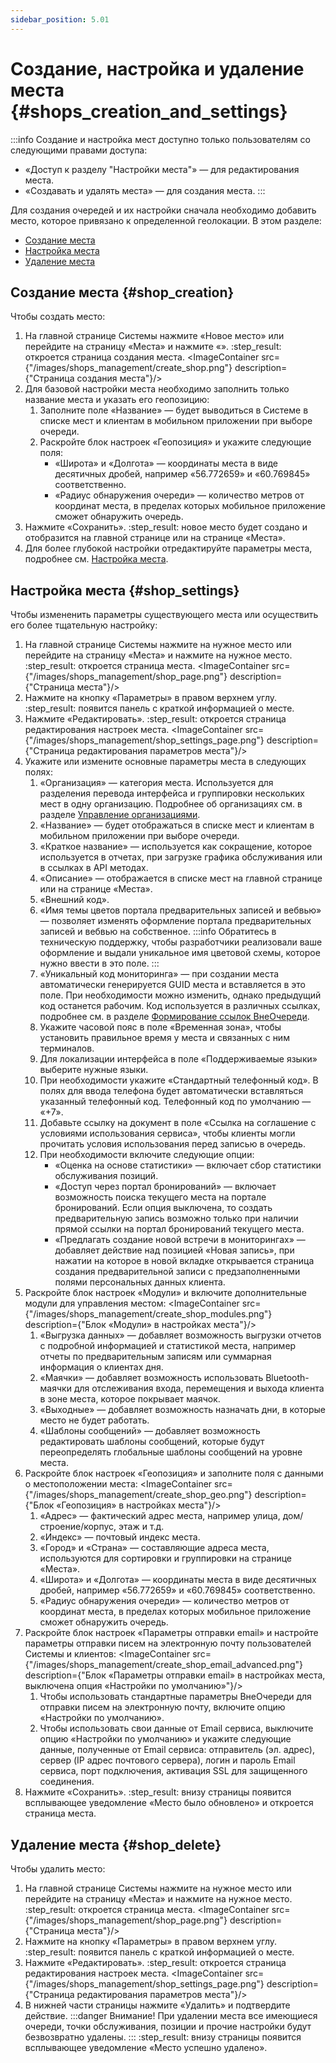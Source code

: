 ```yaml
---
sidebar_position: 5.01
---
```



# Создание, настройка и удаление места {#shops_creation_and_settings}

:::info
Создание и настройка мест доступно только пользователям со следующими правами доступа:
-   «Доступ к разделу "Настройки места"» — для редактирования места.
-   «Создавать и удалять места» — для создания места.
:::

Для создания очередей и их настройки сначала необходимо добавить место, которое привязано к определенной геолокации. В этом разделе:
-   [Создание места](#shop_creation)
-   [Настройка места](#shop_settings)
-   [Удаление места](#shop_delete)

## Создание места {#shop_creation}

Чтобы создать место:
1.  На главной странице Системы нажмите «Новое место» или перейдите на страницу «Места» и нажмите «<Add/>».
    :step_result: откроется страница создания места.
    <ImageContainer src={"/images/shops_management/create_shop.png"} description={"Страница создания места"}/>
2.  Для базовой настройки места необходимо заполнить только название места и указать его геопозицию:
    1.  Заполните поле «Название» — будет выводиться в Системе в списке мест и клиентам в мобильном приложении при выборе очереди.
    2.  Раскройте блок настроек «Геопозиция» и укажите следующие поля:
        -   «Широта» и «Долгота» — координаты места в виде десятичных дробей, например «56.772659» и «60.769845» соответственно.
        -   «Радиус обнаружения очереди» — количество метров от координат места, в пределах которых мобильное приложение сможет обнаружить очередь.
3.  Нажмите «Сохранить».
    :step_result: новое место будет создано и отобразится на главной странице или на странице «Места».
4.  Для более глубокой настройки отредактируйте параметры места, подробнее см. [Настройка места](#shop_settings).


## Настройка места {#shop_settings}

Чтобы измененить параметры существующего места или осуществить его более тщательную настройку:
1.  На главной странице Системы нажмите на нужное место или перейдите на страницу «Места» и нажмите на нужное место.
    :step_result: откроется страница места.
    <ImageContainer src={"/images/shops_management/shop_page.png"} description={"Страница места"}/>
2.  Нажмите на кнопку «Параметры» в правом верхнем углу.
    :step_result: появится панель с краткой информацией о месте.
3.  Нажмите «Редактировать».
    :step_result: откроется страница редактирования настроек места.
    <ImageContainer src={"/images/shops_management/shop_settings_page.png"} description={"Страница редактирования параметров места"}/>
4.  Укажите или измените основные параметры места в следующих полях:
    1.  «Организация» — категория места. Используется для разделения перевода интерфейса и группировки нескольких мест в одну организацию. Подробнее об организациях см. в разделе [Управление организациями](../organizations_management/organizations_management.mdx).
    2.  «Название» — будет отображаться в списке мест и клиентам в мобильном приложении при выборе очереди.
    3.  «Краткое название» — используется как сокращение, которое используется в отчетах, при загрузке графика обслуживания или в ссылках в API методах.
    4.  «Описание» — отображается в списке мест на главной странице или на странице «Места».
    5.  «Внешний код».
    6.  «Имя темы цветов портала предварительных записей и вебвью» — позволяет изменять оформление портала предварительных записей и вебвью на собственное.
        :::info
        Обратитесь в техническую поддержку, чтобы разработчики реализовали ваше оформление и выдали уникальное имя цветовой схемы, которое нужно ввести в это поле.
        :::
    7.  «Уникальный код мониторинга» — при создании места автоматически генерируется GUID места и вставляется в это поле. При необходимости можно изменить, однако предыдущий код останется рабочим. Код используется в различных ссылках, подробнее см. в разделе [Формирование ссылок ВнеОчереди](../instructions/link_formation.mdx).
    8.  Укажите часовой пояс в поле «Временная зона», чтобы установить правильное время у места и связанных с ним терминалов.
    9.  Для локализации интерфейса в поле «Поддерживаемые языки» выберите нужные языки.
    10. При необходимости укажите «Стандартный телефонный код». В полях для ввода телефона будет автоматически вставляться указанный телефонный код. Телефонный код по умолчанию — «+7».
    11. Добавьте ссылку на документ в поле «Ссылка на соглашение с условиями использования сервиса», чтобы клиенты могли прочитать условия использования перед записью в очередь.
    12. При необходимости включите следующие опции:
        -   «Оценка на основе статистики» — включает сбор статистики обслуживания позиций.
        -   «Доступ через портал бронирований» — включает возможность поиска текущего места на портале бронирований. Если опция выключена, то создать предварительную запись возможно только при наличии прямой ссылки на портал бронирований текущего места.
        -   «Предлагать создание новой встречи в мониторингах» — добавляет действие над позицией «Новая запись», при нажатии на которое в новой вкладке открывается страница создания предварительной записи с предзаполненными полями персональных данных клиента.
5.  Раскройте блок настроек «Модули» и включите дополнительные модули для управления местом:
    <ImageContainer src={"/images/shops_management/create_shop_modules.png"} description={"Блок «Модули» в настройках места"}/>
    1.  «Выгрузка данных» — добавляет возможность выгрузки отчетов с подробной информацией и статистикой места, например отчеты по предварительным записям или суммарная информация о клиентах дня.
    2.  «Маячки» — добавляет возможность использовать Bluetooth-маячки для отслеживания входа, перемещения и выхода клиента в зоне места, которое покрывает маячок.
    3.  «Выходные» — добавляет возможность назначать дни, в которые место не будет работать.
    4.  «Шаблоны сообщений» — добавляет возможность редактировать шаблоны сообщений, которые будут переопределять глобальные шаблоны сообщений на уровне места.
6.  Раскройте блок настроек «Геопозиция» и заполните поля с данными о местоположении места:
    <ImageContainer src={"/images/shops_management/create_shop_geo.png"} description={"Блок «Геопозиция» в настройках места"}/>
    1.  «Адрес» — фактический адрес места, например улица, дом/строение/корпус, этаж и т.д.
    2.  «Индекс» — почтовый индекс места.
    3.  «Город» и «Страна» — составляющие адреса места, используются для сортировки и группировки на странице «Места».
    4.  «Широта» и «Долгота» — координаты места в виде десятичных дробей, например «56.772659» и «60.769845» соответственно.
    5.  «Радиус обнаружения очереди» — количество метров от координат места, в пределах которых мобильное приложение сможет обнаружить очередь.
7.  Раскройте блок настроек «Параметры отправки email» и настройте параметры отправки писем на электронную почту пользователей Системы и клиентов:
    <ImageContainer src={"/images/shops_management/create_shop_email_advanced.png"} description={"Блок «Параметры отправки email» в настройках места, выключена опция «Настройки по умолчанию»"}/>
    1.  Чтобы использовать стандартные параметры ВнеОчереди для отправки писем на электронную почту, включите опцию «Настройки по умолчанию».
    2.  Чтобы использовать свои данные от Email сервиса, выключите опцию «Настройки по умолчанию» и укажите следующие данные, полученные от Email сервиса: отправитель \(эл. адрес\), сервер \(IP адрес почтового сервера\), логин и пароль Email сервиса, порт подключения, активация SSL для защищенного соединения.
8.  Нажмите «Сохранить».
    :step_result: внизу страницы появится всплывающее уведомление «Место было обновлено» и откроется страница места.


## Удаление места {#shop_delete}

Чтобы удалить место:
1.  На главной странице Системы нажмите на нужное место или перейдите на страницу «Места» и нажмите на нужное место.
    :step_result: откроется страница места.
    <ImageContainer src={"/images/shops_management/shop_page.png"} description={"Страница места"}/>
2.  Нажмите на кнопку «Параметры» в правом верхнем углу.
    :step_result: появится панель с краткой информацией о месте.
3.  Нажмите «Редактировать».
    :step_result: откроется страница редактирования настроек места.
    <ImageContainer src={"/images/shops_management/shop_settings_page.png"} description={"Страница редактирования параметров места"}/>
4.  В нижней части страницы нажмите «Удалить» и подтвердите действие.
    :::danger
    Внимание! При удалении места все имеющиеся очереди, точки обслуживания, позиции и прочие настройки будут безвозвратно удалены.
    :::
    :step_result: внизу страницы появится всплывающее уведомление «Место успешно удалено».


